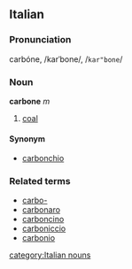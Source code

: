 ==Italian==
===Pronunciation===
carbóne, /karˈbone/, /<tt>kar"bone</tt>/
===Noun===
'''carbone''' ''m''

# [[coal]]

====Synonym====
*[[carbonchio]]

===Related terms===
*[[carbo-]]
*[[carbonaro]]
*[[carboncino]]
*[[carboniccio]]
*[[carbonio]]
[[category:Italian nouns]]